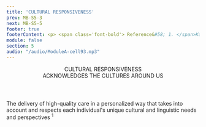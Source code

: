 ```yaml
---
title: 'CULTURAL RESPONSIVENESS'
prev: MB-S5-3
next: MB-S5-5
footer: true
footerContent: <p> <span class='font-bold'> Reference&#58; 1. </span>Kaiser Permanente. Culturally responsive care and giving back to the community. July 10, 2015. Accessed June 5, 2020. https://community.kp.org/stories/story/dedicated-to-culturally-responsive-care-and-giving-back-to-the-community</p>
module: false
section: 5
audio: "/audio/ModuleA-cell93.mp3"
---
```


<Header>
  <span className="text-red">CULTURAL RESPONSIVENESS</span>
  <br />
  ACKNOWLEDGES THE CULTURES AROUND US
</Header>
<StickyPicture image="/Mask_Group_368.png" secondary>
  <SingleLayout center>
    <PP className="font-sans text-2xl 2xl:text-3xl text-ui-text font-medium">
      The delivery of high-quality care in a personalized way that takes into
      account and respects each individual's unique cultural and linguistic
      needs and perspectives <sup>1</sup>
    </PP>
    <br />
    <Pic
      src="/Group_495.svg"
      className="w-[215px] h-[190px] 2xl:w-[430px] 2xl:h-[380px] mx-auto"
    />
  </SingleLayout>
</StickyPicture>
